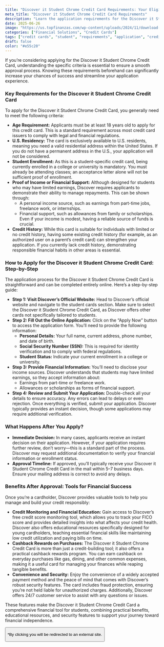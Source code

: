 ```yaml
---
title: "Discover it Student Chrome Credit Card Requirements: Your Eligibility Guide"
meta_title: "Discover it Student Chrome Credit Card Requirements"
description: "Learn the application requirements for the Discover it Student Chrome Credit Card. Designed for students, this card offers cashback rewards, no annual fee, and essential credit-building tools."
date: 2025-06-26
image: "https://us.topfinanzas.com/wp-content/uploads/2024/11/download-6.webp"
categories: ["Financial Solutions", "Credit Cards"]
tags: ["credit cards", "student", "requirements", "application", "credit building"]
draft: false
color: "#e55c20"
---
```


If you’re considering applying for the Discover it Student Chrome Credit Card, understanding the specific criteria is essential to ensure a smooth approval process. Knowing these requirements beforehand can significantly increase your chances of success and streamline your application experience.

### Key Requirements for the Discover it Student Chrome Credit Card

To apply for the Discover it Student Chrome Credit Card, you generally need to meet the following criteria:

* **Age Requirement:** Applicants must be at least 18 years old to apply for this credit card. This is a standard requirement across most credit card issuers to comply with legal and financial regulations.
* **U.S. Residency:** The card is exclusively available to U.S. residents, meaning you need a valid residential address within the United States. If you do not have a permanent address in the U.S., your application will not be considered.
* **Student Enrollment:** As this is a student-specific credit card, being currently enrolled in a college or university is mandatory. You must already be attending classes; an acceptance letter alone will not be sufficient proof of enrollment.
* **Proof of Income or Financial Support:** Although designed for students who may have limited earnings, Discover requires applicants to demonstrate their ability to manage repayments. This can be shown through:
  * A personal income source, such as earnings from part-time jobs, freelance work, or internships.
  * Financial support, such as allowances from family or scholarships. Even if your income is modest, having a reliable source of funds is crucial.
* **Credit History:** While this card is suitable for individuals with limited or no credit history, having some existing credit history (for example, as an authorized user on a parent’s credit card) can strengthen your application. If you currently lack credit history, demonstrating responsible financial habits in other areas is essential.

### How to Apply for the Discover it Student Chrome Credit Card: Step-by-Step

The application process for the Discover it Student Chrome Credit Card is straightforward and can be completed entirely online. Here’s a step-by-step guide:

* **Step 1: Visit Discover’s Official Website:** Head to Discover’s official website and navigate to the student cards section. Make sure to select the Discover it Student Chrome Credit Card, as Discover offers other cards not specifically tailored to students.
* **Step 2: Fill Out the Online Application:** Click on the “Apply Now” button to access the application form. You’ll need to provide the following information:
  * **Personal Details:** Your full name, current address, phone number, and date of birth.
  * **Social Security Number (SSN):** This is required for identity verification and to comply with federal regulations.
  * **Student Status:** Indicate your current enrollment in a college or university.
* **Step 3: Provide Financial Information:** You’ll need to disclose your income sources. Discover understands that students may have limited earnings, so they accept information about:
  * Earnings from part-time or freelance work.
  * Allowances or scholarships as forms of financial support.
* **Step 4: Review and Submit Your Application:** Double-check all your details to ensure accuracy. Any errors can lead to delays or even rejection. Once everything is verified, submit your application. Discover typically provides an instant decision, though some applications may require additional verification.

### What Happens After You Apply?

* **Immediate Decision:** In many cases, applicants receive an instant decision on their application. However, if your application requires further review, don’t worry—this is a standard part of the process. Discover may request additional documentation to verify your financial information or enrollment status.
* **Approval Timeline:** If approved, you’ll typically receive your Discover it Student Chrome Credit Card in the mail within 5–7 business days. Ensure your mailing address is correct to avoid any delays.

### Benefits After Approval: Tools for Financial Success

Once you’re a cardholder, Discover provides valuable tools to help you manage and build your credit responsibly:

* **Credit Monitoring and Financial Education:** Gain access to Discover’s free credit score monitoring tool, which allows you to track your FICO score and provides detailed insights into what affects your credit health. Discover also offers educational resources specifically designed for young cardholders, teaching essential financial skills like maintaining low credit utilization and paying bills on time.
* **Cashback Rewards on Purchases:** The Discover it Student Chrome Credit Card is more than just a credit-building tool; it also offers a practical cashback rewards program. You can earn cashback on everyday purchases like gas, dining, and other common expenses, making it a useful card for managing your finances while reaping tangible benefits.
* **Convenience and Security:** Enjoy the convenience of a widely accepted payment method and the peace of mind that comes with Discover’s robust security features. The card includes fraud protection, ensuring you’re not held liable for unauthorized charges. Additionally, Discover offers 24/7 customer service to assist with any questions or issues.

These features make the Discover it Student Chrome Credit Card a comprehensive financial tool for students, combining practical benefits, educational resources, and security features to support your journey toward financial independence.

<Button label="Apply on Official Site" link="https://www.discover.com/credit-cards/student-credit-card/chrome-card.html" />

<p class="text-sm mt-2">*By clicking you will be redirected to an external site.</p>
